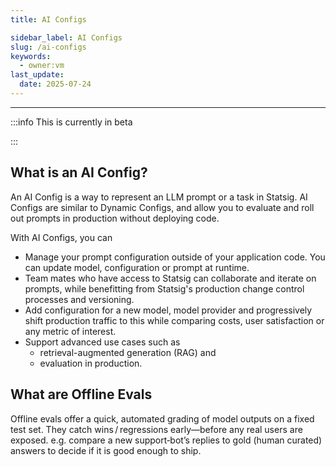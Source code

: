 ```yaml
---
title: AI Configs

sidebar_label: AI Configs
slug: /ai-configs
keywords:
  - owner:vm
last_update:
  date: 2025-07-24
---
```

---
:::info
This is currently in beta

:::


## What is an AI Config?
An AI Config is a way to represent an LLM prompt or a task in Statsig. AI Configs are similar to Dynamic Configs, and allow you to evaluate and roll out prompts in production without deploying code. 

With AI Configs, you can 
- Manage your prompt configuration outside of your application code. You can update model, configuration or prompt at runtime. 
- Team mates who have access to Statsig can collaborate and iterate on prompts, while benefitting from Statsig's production change control processes and versioning. 
- Add configuration for a new model, model provider and progressively shift production traffic to this while comparing costs, user satisfaction or any metric of interest. 
- Support advanced use cases such as
   - retrieval-augmented generation (RAG) and
   - evaluation in production.

## What are Offline Evals
Offline evals offer a quick, automated grading of model outputs on a fixed test set. They catch wins / regressions early—before any real users are exposed. e.g. compare a new support‑bot’s replies to gold (human curated) answers to decide if it is good enough to ship. 
